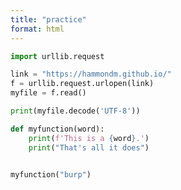 ```yaml
---
title: "practice"
format: html
---
```


```python
import urllib.request

link = "https://hammondm.github.io/"
f = urllib.request.urlopen(link)
myfile = f.read()

print(myfile.decode('UTF-8'))
```

```python
def myfunction(word):
	print(f'This is a {word}.')
	print("That's all it does")
	

myfunction("burp")
```

